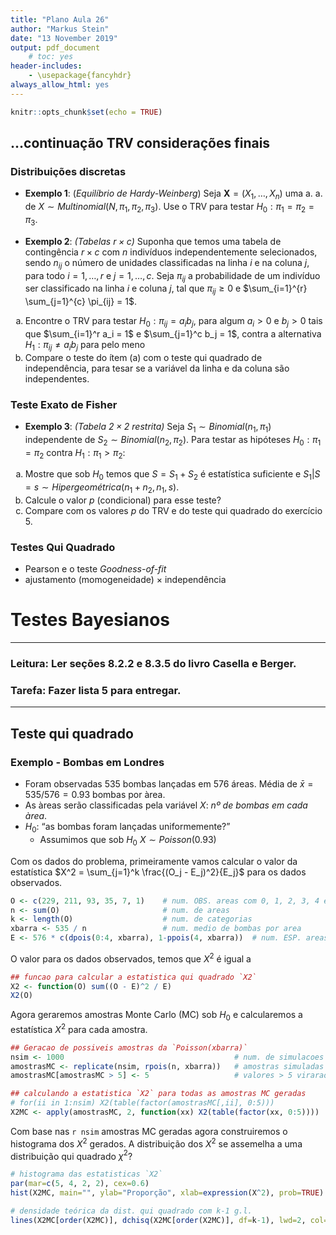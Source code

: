 ```yaml
---
title: "Plano Aula 26"
author: "Markus Stein"
date: "13 November 2019"
output: pdf_document
    # toc: yes
header-includes:
    - \usepackage{fancyhdr}
always_allow_html: yes
---
```

\addtolength{\headheight}{1.0cm} 
\pagestyle{fancyplain} 
\rhead{\includegraphics[height=1.5cm]{Logo-40-anos-estatistica.png}}
\lhead{\includegraphics[height=1.5cm]{logoIME60.jpg}}
\chead{UNIVERSIDADE FEDERAL DO RIO GRANDE DO SUL \\
INSTITUTO DE MATEMÁTICA E ESTATÍSTICA \\
DEPARTAMENTO DE ESTATÍSTICA \\
\vspace{0.3cm}
MAT02023 - INFERÊNCIA B - 2019/2
}
\renewcommand{\headrulewidth}{0pt} 


```r
knitr::opts_chunk$set(echo = TRUE)
```


## ...continuação TRV considerações finais

### Distribuições discretas

* **Exemplo 1**: (*Equilíbrio de Hardy-Weinberg*) Seja $\boldsymbol{X} = (X_1, \ldots, X_n)$ uma a. a. de $X \sim Multinomial(N, \pi_1, \pi_2, \pi_3)$. Use o TRV para testar $H_0: \pi_1 = \pi_2 = \pi_3$.  

<!-- \vspace{0.5cm}   -->

* **Exemplo 2**: *(Tabelas $r \times c$)*  Suponha que temos uma tabela de contingência $r \times c$ com $n$ indivíduos independentemente selecionados, sendo $n_{ij}$ o número de unidades classificadas na linha $i$ e na coluna $j$, para todo $i=1, \ldots, r$ e $j=1, \ldots, c$. Seja $\pi_{ij}$ a probabilidade de um indivíduo ser classificado na linha $i$ e coluna $j$, tal que $\pi_{ij} \geq 0$ e $\sum_{i=1}^{r} \sum_{j=1}^{c} \pi_{ij} = 1$.
a. Encontre o TRV para testar $H_0: \pi_{ij} = a_i b_j$, para algum $a_i > 0$ e $b_j>0$ tais que $\sum_{i=1}^r a_i = 1$ e $\sum_{j=1}^c b_j = 1$, contra a alternativa $H_1: \pi_{ij} \neq a_i b_j$ para pelo meno 
b. Compare o teste do ítem (a) com o teste qui quadrado de independência, para tesar se a variável da linha e da coluna são independentes.


### Teste Exato de Fisher
<!-- Exercício 8.48 do Casella -->
<!-- https://newonlinecourses.science.psu.edu/stat504/node/89/ -->
* **Exemplo 3**: *(Tabela $2 \times 2$ restrita)* Seja $S_1 \sim Binomial(n_1, \pi_1)$ independente de $S_2 \sim Binomial(n_2, \pi_2)$. Para testar as hipóteses $H_0: \pi_1 = \pi_2$ contra $H_1: \pi_1 > \pi_2$:
a. Mostre que sob $H_0$ temos que $S = S_1 + S_2$ é estatística suficiente e $S_1 \vert S = s \sim \textit{Hipergeométrica}(n_1+n_2, n_1, s)$.
b. Calcule o valor $p$ (condicional) para esse teste?
c. Compare com os valores $p$ do TRV e do teste qui quadrado do exercício 5.


### Testes Qui Quadrado
* Pearson e o teste *Goodness-of-fit*  
* ajustamento (momogeneidade) $\times$ independência


# Testes Bayesianos

\vspace{1cm}

***
<!-- ### Tarefa: Fazer a lista 3 para entregar. -->
### Leitura: Ler seções 8.2.2 e 8.3.5 do livro Casella e Berger.

### Tarefa: Fazer lista 5 para entregar.
***

<!-- pagina thomas - intervalos -->
<!-- https://notstatschat.rbind.io/2019/06/11/confidence-intervals-not-a-very-strong-property/ -->
<!-- https://notstatschat.rbind.io/2019/06/20/wald-score-lrt-the-picture/ -->

<!-- - writing design -->
<!-- - EM algorithm - git project and rmd; -->
<!-- - SES -->
<!-- - InfB -->
<!--   - marcar sala -->


<!-- explorar nivel e tamanho de testes -->
<!-- explorar nível de confiança e cobertura do intervalo  -->
<!-- fazer questões da prova... teste bayesiano por intervalo??? ver questões que faltaram ser abordadaqs na prova -->


<!-- lista 4 - pegar lista 5 e 6 da marcia-->
<!-- - razão de verossimilhanças monótona -->
<!-- - valor $p$ ...exercicios do casella esta estensos -->
<!-- - testes como intervalos... -->
<!-- - testes bayesianos -->

<!-- lista 5 - pegar exercicios da lista 3 -->
<!-- - teste assintóticos -->
<!-- - TRV para diferenças medias e proporções, razões de variância -->
<!-- - intervalos e testes -->
<!-- http://st551.cwick.co.nz/ -->
<!-- o que acontece se usar formulas p variancias iguais quando na verdade não são?... -->
<!-- http://st551.cwick.co.nz/final_study_guide/ -->
<!-- se variaveis nao sao normais? e se o $n$ não for grande? -->



<!-- lista 6 -->
<!-- - Teste bayesianos -->
<!-- - https://rpubs.com/ulamht/470151 -->
<!-- - http://web.stanford.edu/class/stats200/Lecture20.pdf -->

<!-- trabalho final -->
<!-- cobra passo a passo de realizacao de testes -->
<!-- interpretacoes IC e TH-->
<!-- comparacoes TH/IC exatos/assintoticos -->


<!-- ### Distribuição Categórica (Multinoulli) e Multinomial -->
<!-- Seja $\boldsymbol{I} = (I_1, \ldots, I_k)$, tal que $I_i$  uma a. a. de $\boldsymbol{I} \sim \textit{Categórica}(\boldsymbol{\pi})$, em que $$, ou $\boldsymbol{X} \sim Multinoulli(\boldsymbol{\pi})$, ou $\boldsymbol{X} \sim Multinomial(1, \boldsymbol{\pi})$, então sua f.m.p. é dada por  -->
<!-- $$P({\boldsymbol{X} = \boldsymbol{x}}) = \pi_1^ \pi_k$$ -->
<!-- ou -->

<!-- $$f_{\boldsymbol{X}}(x) = $$ -->


<!-- Olhar aula de testes discretos em   -->
<!-- http://st551.cwick.co.nz/   -->

<!-- valor p e IC - http://st551.cwick.co.nz/lecture/lecture_09/ -->


## Teste qui quadrado
### Exemplo - Bombas em Londres
* Foram observadas 535 bombas lançadas em 576 áreas. Média de $\bar x = 535 / 576 = 0.93$ bombas por àrea.
* As àreas serão classificadas pela variável $X$: *nº de bombas em cada àrea*.
* $H_0$: "as bombas foram lançadas uniformemente?"
  + Assumimos que sob $H_0$ $X \sim Poisson(0.93)$

Com os dados do problema, primeiramente vamos calcular o valor da estatística $X^2 = \sum_{j=1}^k \frac{(O_j - E_j)^2}{E_j}$ para os dados observados.

```r
O <- c(229, 211, 93, 35, 7, 1)    # num. OBS. areas com 0, 1, 2, 3, 4 e 5+ bombas 
n <- sum(O)                       # num. de areas
k <- length(O)                    # num. de categorias
xbarra <- 535 / n                 # num. medio de bombas por area         
E <- 576 * c(dpois(0:4, xbarra), 1-ppois(4, xbarra))  # num. ESP. areas com ... bombas
```

O valor para os dados observados, temos que $X^2$ é igual a

```r
## funcao para calcular a estatistica qui quadrado `X2`
X2 <- function(O) sum((O - E)^2 / E)
X2(O)       
```

Agora geraremos amostras Monte Carlo (MC) sob $H_0$ e calcularemos a estatística $X^2$ para cada amostra. 

```r
## Geracao de possiveis amostras da `Poisson(xbarra)`
nsim <- 1000                                      # num. de simulacoes
amostrasMC <- replicate(nsim, rpois(n, xbarra))   # amostras simuladas
amostrasMC[amostrasMC > 5] <- 5                   # valores > 5 virarao 5 

## calculando a estatistica `X2` para todas as amostras MC geradas
# for(ii in 1:nsim) X2(table(factor(amostrasMC[,ii], 0:5)))
X2MC <- apply(amostrasMC, 2, function(xx) X2(table(factor(xx, 0:5))))
```

Com base nas `r nsim` amostras MC geradas agora construiremos o histograma dos $X^2$ gerados. A distribuição dos $X^2$ se assemelha a uma distribuição qui quadrado $\chi^2$? 

```r
# histograma das estatisticas `X2`
par(mar=c(5, 4, 2, 2), cex=0.6)
hist(X2MC, main="", ylab="Proporção", xlab=expression(X^2), prob=TRUE)

# densidade teórica da dist. qui quadrado com k-1 g.l.
lines(X2MC[order(X2MC)], dchisq(X2MC[order(X2MC)], df=k-1), lwd=2, col="red")
```
